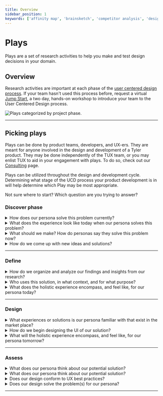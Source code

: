 ```yaml
---
title: Overview
sidebar_position: 1
keywords: ['affinity map', 'brainsketch', 'competitor analysis', 'design studio', 'episode model', 'heuristic diagram', 'interview', 'interview', 'journey map', 'site visit', 'survey', 'usability', 'ux', 'activities', 'research']
---
```


# Plays

Plays are a set of research activities to help you make and test design decisions in your domain. 

## Overview 

Research activities are important at each phase of the <a href="https://www.interaction-design.org/literature/topics/user-centered-design" target="_blank" rel="noopener noreferrer">user centered design process</a>. If your team hasn't used this process before, request a virtual <a href="https://tylerjira.tylertech.com/servicedesk/customer/portal/21/create/609" target="_blank" rel="noreferrer noopener">Jump Start</a>, a two day, hands-on workshop to introduce your team to the User Centered Design process.

<ImageBlock padded={false}>

![Plays categorized by project phase. ](./images/plays-overview.png)

</ImageBlock>

---

## Picking plays

Plays can be done by product teams, developers, and UX-ers. They are meant for anyone involved in the design and development of a Tyler product. They may be done independently of the TUX team, or you may enlist TUX to aid in your engagement with plays. To do so, check out our [Consulting](/consulting) page.

Plays can be utilized throughout the design and development cycle. Determining what stage of the UCD process your product development is in will help determine which Play may be most appropriate.

Not sure where to start? Which question are you trying to answer?

### Discover phase

<details>
  <summary>How does our persona solve this problem currently?</summary>

[Competitor analysis](/get-started/other/ux-plays/competitor-analysis/discover)

Discover your product strategy by researching how the problem you are solving is currently being resolved by your persona. 

</details>

<details>
  <summary>What does the experience look like today when our persona solves this problem?</summary>

[Site visit](/get-started/other/ux-plays/site-visit)

Discover users' context of work - where they work, how they work, what software or other technology or tools they work with, and whom they work with.

</details>

<details>
  <summary>What should we make? How do personas say they solve this problem now?</summary>

[Survey](/get-started/other/ux-plays/survey/discover)

Discover users' wants, needs, and behaviors through an online form.

---

[Interview](/get-started/other/ux-plays/interview/discover)

Discover users' needs during a structured, hypothesis-driven conversation, conducted in-person or remotely.

</details>

<details>
  <summary>How do we come up with new ideas and solutions?</summary>

[Brainsketching](/get-started/other/ux-plays/brain-sketch)

Generate ideas about a topic: Who are our users? What problems could we solve? How could we solve them? 

</details>

---

### Define

<details>
  <summary>How do we organize and analyze our findings and insights from our research?</summary>

[Affinity mapping](/get-started/other/ux-plays/affinity-mapping)

Define what you have found in the discover stage by organizing your findings into distinct clusters that represent one similar idea or concept. Affinity mapping allows you to see trends in the data and build consensus with your team.

</details>

<details>
  <summary>Who uses this solution, in what context, and for what purpose?</summary>

[Episode model](/get-started/other/ux-plays/episode-model)

Define what you have found in the discover stage by identifying your target persona, their scenario, and their desired outcome. 

</details>


<details>
  <summary>What does the holistic experience encompass, and feel like, for our persona today?</summary>

[Journey mapping](/get-started/other/ux-plays/journey-mapping/define)

Show what a user does and how she feels before, during, and after using your product.

</details>

---

### Design

<details>
  <summary>What experiences or solutions is our persona familiar with that exist in the market place?</summary>

[Competitor analysis](/get-started/other/ux-plays/competitor-analysis/design)

Begin your design process by researching how your direct competitors are solving the problem. Your goal is to gain an understanding of what your persona may be using currently, and therefore may expect from your product.

</details>

<details>
  <summary>How do we begin designing the UI of our solution?</summary>

[Design studio](/get-started/other/ux-plays/design-studio)

How do we begin designing the UI of our solution? 

</details>

<details>
  <summary>What will the holistic experience encompass, and feel like, for our persona tomorrow?</summary>

[Journey mapping](/get-started/other/ux-plays/journey-mapping/design)

Show a new hypothetical journey a user could take to complete a task using your product. Indicate what is different in the future product and its affect on the journey the user takes. 

</details>

---

### Assess 

<details>
  <summary>What does our persona think about our potential solution?</summary>

[Survey](/get-started/other/ux-plays/survey/assess)

Assess user's perceptions of your conceptual-level solutions through an online form.

</details>

<details>
  <summary>What does our persona think about our potential solution?</summary>

[Interview](/get-started/other/ux-plays/interview/assess)

Assess users' perceptions of your conceptual-level solutions during a structured, hypothesis-driven conversation, conducted in-person or remotely.

</details>

<details>
  <summary>Does our design conform to UX best practices?</summary>

[Heuristic evaluation](/get-started/other/ux-plays/heuristic-evaluation)

Assess a prototype using a list of standard UX rules of thumbs called heuristics.

</details>

<details>
  <summary>Does our design solve the problem(s) for our persona?</summary>

[Usability assessment](/get-started/other/ux-plays/usability-test)

Assess the usability of a prototype by observing a facilitated session of your persona's use of the design. 

</details>

---

<PlayHelp />
